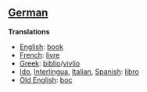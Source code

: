 ==[[German]]==

'''Translations'''

*[[English]]: [[book]]
*[[French]]: [[livre]]
*[[Greek]]: [[biblio]]/[[vivlio]]
*[[Ido]], [[Interlingua]], [[Italian]], [[Spanish]]: [[libro]]
*[[Old English]]: [[boc]]